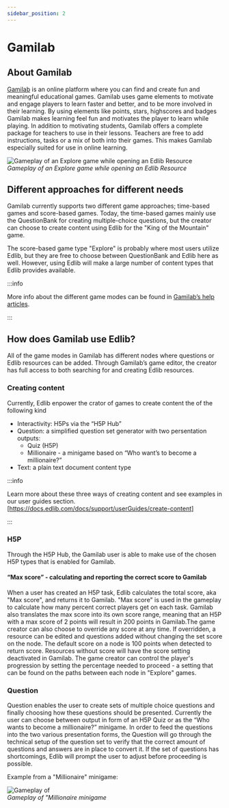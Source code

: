 ```yaml
---
sidebar_position: 2
---
```


# Gamilab

## About Gamilab
[Gamilab](https://gamilab.com/) is an online platform where you can find and create fun and meaningful educational games. Gamilab uses game elements to motivate and engage players to learn faster and better, and to be more involved in their learning. By using elements like points, stars, highscores and badges Gamilab makes learning feel fun and motivates the player to learn while playing.
In addition to motivating students, Gamilab offers a complete package for teachers to use in their lessons. Teachers are free to add instructions, tasks or a mix of both into their games. This makes Gamilab especially suited for use in online learning.

<div class="text--center">
    <img class="edlib-image" alt="Gameplay of an Explore game while opening an Edlib Resource" src="/gamilab-explorer-game.png" />
    <br/>
    <em>Gameplay of an Explore game while opening an Edlib Resource</em>
</div>

## Different approaches for different needs
Gamilab currently supports two different game approaches; time-based games and score-based games. Today, the time-based games mainly use the QuestionBank for creating multiple-choice questions, but the creator can choose to create content using Edlib for the "King of the Mountain" game. 

The score-based game type "Explore" is probably where most users utilize Edlib, but they are free to choose between QuestionBank and Edlib here as well. However, using Edlib will make a large number of content types that Edlib provides available. 

:::info 

More info about the different game modes can be found in [Gamilab’s help articles](https://support.gamilab.com/hc/en-us/categories/4419787594001-Game-modes).

:::


  

## How does Gamilab use Edlib?


All of the game modes in Gamilab has different nodes where questions or Edlib resources can be added. Through Gamilab’s game editor, the creator has full access to both searching for and creating Edlib resources. 


### Creating content

Currently, Edlib enpower the crator of games to create content the of the following kind
- Interactivity: H5Ps via the “H5P Hub”
- Question: a simplified question set generator with two persentation outputs:
    - Quiz (H5P)
    - Millionaire - a minigame based on “Who want’s to become a millionaire?”
- Text: a plain text document content type 

:::info 

Learn more about these three ways of creating content and see examples in our user guides section. [https://docs.edlib.com/docs/support/userGuides/create-content]

:::

### H5P

Through the H5P Hub, the Gamilab user is able to make use of the chosen H5P types that is enabled for Gamilab. 

#### “Max score” - calculating and reporting the correct score to Gamilab

When a user has created an H5P task, Edlib calculates the total score, aka "Max score", and returns it to Gamilab. "Max score" is used in the gameplay to calculate how many percent correct players get on each task. Gamilab also translates the max score into its own score range, meaning that an H5P with a max score of 2 points will result in 200 points in Gamilab.The game creator can also choose to override any score at any time. If overridden, a resource can be edited and questions added without changing the set score on the node. The default score on a node is 100 points when detected to return score. Resources without score will have the score setting deactivated in Gamilab. The game creator can control the player's progression by setting the percentage needed to proceed - a setting that can be found on the paths between each node in "Explore" games. 



### Question
Question enables the user to create sets of multiple choice questions and finally choosing how these questions should be presented. 
Currently the user can choose between output in form of an H5P Quiz or as the “Who wants to become a millionaire?” minigame. 
In order to feed the questions into the two various presentation forms, the Question will go through the technical setup of the question set to verify that the correct amount of questions and answers are in place to convert it. If the set of questions has shortcomings, Edlib will prompt the user to adjust before proceeding is possible.

Example from a "Millionaire" minigame:

<div class="text--center">
    <img class="edlib-image" alt="Gameplay of "Millionaire minigame" src="/Edlib_millionaire2.png" />
    <br/>
    <em>Gameplay of "Millionaire minigame</em>
</div>
